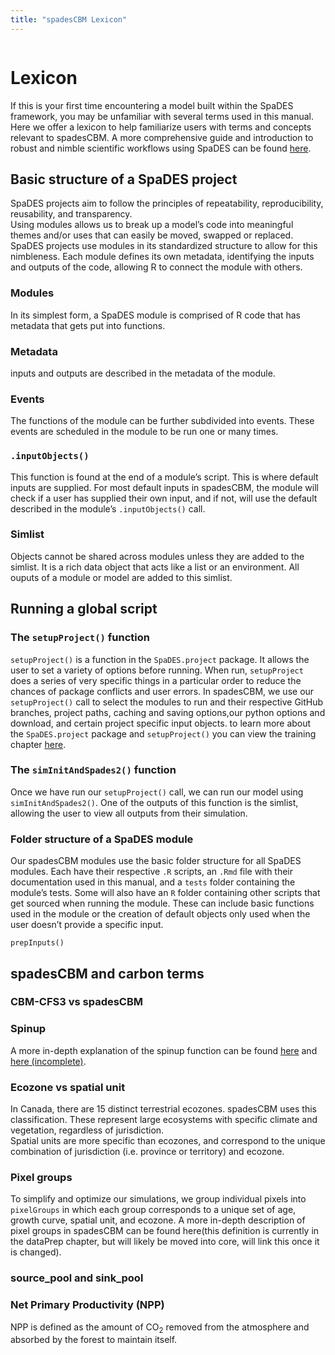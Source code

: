 ```yaml
---
title: "spadesCBM Lexicon"
---
```


```r
```

# Lexicon {-}

If this is your first time encountering a model built within the SpaDES framework, you may be unfamiliar with several terms used in this manual. Here we offer a lexicon to help familiarize users with terms and concepts relevant to spadesCBM. A more comprehensive guide and introduction to robust and nimble scientific workflows using SpaDES can be found [here](https://predictiveecology.org/training/_book/).

## Basic structure of a SpaDES project {-}

SpaDES projects aim to follow the principles of repeatability, reproducibility, reusability, and transparency.  
Using modules allows us to break up a model's code into meaningful themes and/or uses that can easily be moved, swapped or replaced. SpaDES projects use modules in its standardized structure to allow for this nimbleness. Each module defines its own metadata, identifying the inputs and outputs of the code, allowing R to connect the module with others.

### Modules {-}
In its simplest form, a SpaDES module is comprised of R code that has metadata that gets put into functions.

### Metadata {-}
inputs and outputs are described in the metadata of the module. 

### Events {-}
The functions of the module can be further subdivided into events. These events are scheduled in the module to be run one or many times. 

### `.inputObjects()` {-}
This function is found at the end of a module's script. This is where default inputs are supplied. For most default inputs in spadesCBM, the module will check if a user has supplied their own input, and if not, will use the default described in the module's `.inputObjects()` call. 

### Simlist {-}
Objects cannot be shared across modules unless they are added to the simlist. It is a rich data object that acts like a list or an environment. All ouputs of a module or model are added to this simlist. 

## Running a global script {-}
### The `setupProject()` function {-}
`setupProject()` is a function in the `SpaDES.project` package. It allows the user to set a variety of options before running. When run, `setupProject` does a series of very specific things in a particular order to reduce the chances of package conflicts and user errors. 
In spadesCBM, we use our `setupProject()` call to select the modules to run and their respective GitHub branches, project paths, caching and saving options,our python options and download, and certain project specific input objects.
to learn more about the `SpaDES.project` package and `setupProject()` you can view the training chapter [here](https://predictiveecology.org/training/_book/workflowSimple2.html).

### The `simInitAndSpades2()` function {-}
Once we have run our `setupProject()` call, we can run our model using `simInitAndSpades2()`. One of the outputs of this function is the simlist, allowing the user to view all outputs from their simulation.

### Folder structure of a SpaDES module {-}
Our spadesCBM modules use the basic folder structure for all SpaDES modules. Each have their respective `.R` scripts, an `.Rmd` file with their documentation used in this manual, and a `tests` folder containing the module's tests. Some will also have an `R` folder containing other scripts that get sourced when running the module. These can include basic functions used in the module or the creation of default objects only used when the user doesn't provide a specific input.

`prepInputs()`

## spadesCBM and carbon terms {-}
### CBM-CFS3 vs spadesCBM


### Spinup
A more in-depth explanation of the spinup function can be found [here](https://predictiveecology.github.io/spadesCBM/index.html#the-spinup-function) and [here (incomplete)](https://predictiveecology.github.io/spadesCBM/cbm_core.html#events-1).

### Ecozone vs spatial unit
In Canada, there are 15 distinct terrestrial ecozones. spadesCBM uses this classification. These represent large ecosystems with specific climate and vegetation, regardless of jurisdiction.  
Spatial units are more specific than ecozones, and correspond to the unique combination of jurisdiction (i.e. province or territory) and ecozone. 

### Pixel groups
To simplify and optimize our simulations, we group individual pixels into `pixelGroups` in which each group corresponds to a unique set of age, growth curve, spatial unit, and ecozone. 
A more in-depth description of pixel groups in spadesCBM can be found here(this definition is currently in the dataPrep chapter, but will likely be moved into core, will link this once it is changed). 

### source_pool and sink_pool


### Net Primary Productivity (NPP)
NPP is defined as the amount of CO~2~ removed from the atmosphere and absorbed by the forest to maintain itself. 
